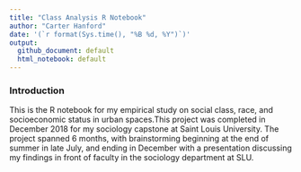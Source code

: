 ```yaml
---
title: "Class Analysis R Notebook"
author: "Carter Hanford"
date: '(`r format(Sys.time(), "%B %d, %Y")`)'
output: 
  github_document: default
  html_notebook: default 
---
```


### Introduction

This is the R notebook for my empirical study on social class, race, and socioeconomic status in urban spaces.This project was completed in December 2018 for my sociology capstone at Saint Louis University. The project spanned 6 months, with brainstorming beginning at the end of summer in late July, and ending in December with a presentation discussing my findings in front of faculty in the sociology department at SLU.


